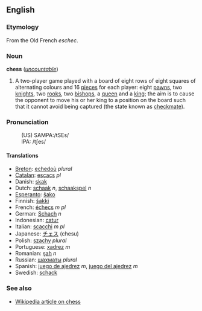 ==English==
===Etymology===
From the Old French ''eschec''.

===Noun===
'''chess''' (''[[uncountable]]'')
# A two-player game played with a board of eight rows of eight squares of alternating colours and 16 [[piece]]s for each player: eight [[pawn]]s, two [[knight]]s, two [[rook]]s, two [[bishop]]s, a [[queen]] and a [[king]]; the aim is to cause the opponent to move his or her king to a position on the board such that it cannot avoid being captured (the state known as [[checkmate]]).

===Pronunciation===
:(US) SAMPA:/tSEs/
:IPA: /tʃes/

====Translations====
*[[Breton]]: [[echedoù]] ''plural''
*[[Catalan]]: [[escacs]] ''pl''
*Danish: [[skak]]
*Dutch: [[schaak]] ''n'', [[schaakspel]] ''n'' <!--Wikipedia has "schaken"-->
*[[Esperanto]]: [[ŝako]]
*Finnish: [[šakki]]
*French: [[échecs]] ''m pl''
*German: [[Schach]] ''n''
*Indonesian: [[catur]]
*Italian: [[scacchi]] ''m pl''
*Japanese: [[チェス]] (chesu)
*Polish: [[szachy]] ''plural''
*Portuguese: [[xadrez]] ''m''
*Romanian: [[şah]] ''n''
*Russian: [[шахматы]] ''plural''
*Spanish: [[juego de ajedrez]] ''m'', [[juego del ajedrez]] ''m'' <!--Wikipedia has "ajedrez"-->
*Swedish: [[schack]]

===See also===
*[[en:Chess|Wikipedia article on chess]]